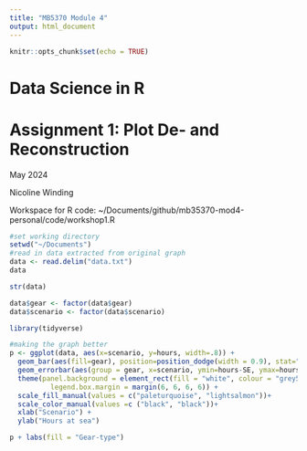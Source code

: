 ```yaml
---
title: "MB5370 Module 4"
output: html_document
---
```


```r
knitr::opts_chunk$set(echo = TRUE)
```
# Data Science in R


# Assignment 1: Plot De- and Reconstruction
May 2024

Nicoline Winding

Workspace for R code: ~/Documents/github/mb35370-mod4-personal/code/workshop1.R

```r
#set working directory
setwd("~/Documents")
#read in data extracted from original graph
data <- read.delim("data.txt")
data

str(data)

data$gear <- factor(data$gear)
data$scenario <- factor(data$scenario)

library(tidyverse)
```

```r
#making the graph better
p <- ggplot(data, aes(x=scenario, y=hours, width=.8)) + 
  geom_bar(aes(fill=gear), position=position_dodge(width = 0.9), stat="identity") +
  geom_errorbar(aes(group = gear, x=scenario, ymin=hours-SE, ymax=hours+SE), position=position_dodge(width = 0.9), stat="identity", width=0.2, colour="grey50", alpha=0.9) +
  theme(panel.background = element_rect(fill = "white", colour = "grey50"),
          legend.box.margin = margin(6, 6, 6, 6)) +
  scale_fill_manual(values = c("paleturquoise", "lightsalmon"))+
  scale_color_manual(values =c ("black", "black"))+
  xlab("Scenario") +
  ylab("Hours at sea")

p + labs(fill = "Gear-type")
```

